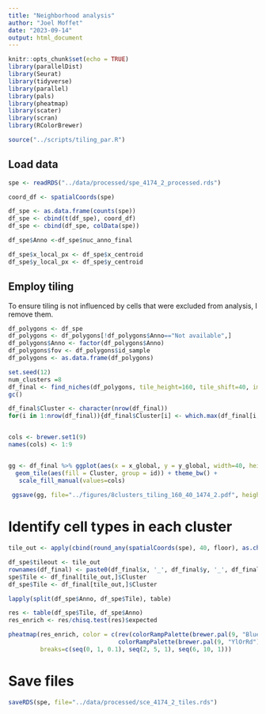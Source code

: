 ```yaml
---
title: "Neighborhood analysis"
author: "Joel Moffet"
date: "2023-09-14"
output: html_document
---
```


```r
knitr::opts_chunk$set(echo = TRUE)
library(parallelDist)
library(Seurat)
library(tidyverse)
library(parallel)
library(pals)
library(pheatmap)
library(scater)
library(scran)
library(RColorBrewer)

source("../scripts/tiling_par.R")
```

## Load data

```r
spe <- readRDS("../data/processed/spe_4174_2_processed.rds")

```

```r
coord_df <- spatialCoords(spe)

df_spe <- as.data.frame(counts(spe))
df_spe <- cbind(t(df_spe), coord_df)
df_spe <- cbind(df_spe, colData(spe))

df_spe$Anno <-df_spe$nuc_anno_final

df_spe$x_local_px <- df_spe$x_centroid
df_spe$y_local_px <- df_spe$y_centroid
```

## Employ tiling 

To ensure tiling is not influenced by cells that were excluded from analysis, I remove them.

```r

df_polygons <- df_spe
df_polygons <- df_polygons[!df_polygons$Anno=="Not available",]
df_polygons$Anno <- factor(df_polygons$Anno)
df_polygons$fov <- df_polygons$id_sample
df_polygons <- as.data.frame(df_polygons)
```

```r
set.seed(12)
num_clusters =8
df_final <- find_niches(df_polygons, tile_height=160, tile_shift=40, image_size=c(10800,9100), num_clusters=num_clusters, prob = TRUE)
gc()

df_final$Cluster <- character(nrow(df_final))
for(i in 1:nrow(df_final)){df_final$Cluster[i] <- which.max(df_final[i,5:(4+num_clusters)])}


cols <- brewer.set1(9)
names(cols) <- 1:9


gg <- df_final %>% ggplot(aes(x = x_global, y = y_global, width=40, height =40)) +
  geom_tile(aes(fill = Cluster, group = id)) + theme_bw() +
   scale_fill_manual(values=cols)
 
 ggsave(gg, file="../figures/8clusters_tiling_160_40_1474_2.pdf", height=12, width=19, bg="white")
```

# Identify cell types in each cluster

```r

tile_out <- apply(cbind(round_any(spatialCoords(spe), 40, floor), as.character(spe$id_sample)), 1, paste, collapse = "_")

df_spe$tileout <- tile_out
rownames(df_final) <- paste0(df_final$x, '_', df_final$y, '_', df_final$fov)
spe$Tile <- df_final[tile_out,]$Cluster
df_spe$Tile <- df_final[tile_out,]$Cluster

lapply(split(df_spe$Anno, df_spe$Tile), table)
```

```r
res <- table(df_spe$Tile, df_spe$Anno)
res_enrich <- res/chisq.test(res)$expected

pheatmap(res_enrich, color = c(rev(colorRampPalette(brewer.pal(9, "Blues"))(10)), 
                               colorRampPalette(brewer.pal(9, "YlOrRd"))(9)), 
         breaks=c(seq(0, 1, 0.1), seq(2, 5, 1), seq(6, 10, 1)))
```



# Save files

```r
saveRDS(spe, file="../data/processed/sce_4174_2_tiles.rds")

```





